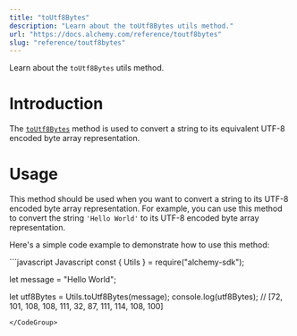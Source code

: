 ```yaml
---
title: "toUtf8Bytes"
description: "Learn about the toUtf8Bytes utils method."
url: "https://docs.alchemy.com/reference/toutf8bytes"
slug: "reference/toutf8bytes"
---
```


Learn about the `toUtf8Bytes` utils method.

# Introduction

The [`toUtf8Bytes`](https://docs.ethers.org/v5/api/utils/strings/#utils-toUtf8Bytes) method is used to convert a string to its equivalent UTF-8 encoded byte array representation.

# Usage

This method should be used when you want to convert a string to its UTF-8 encoded byte array representation. For example, you can use this method to convert the string `'Hello World'` to its UTF-8 encoded byte array representation.

Here's a simple code example to demonstrate how to use this method:

<CodeGroup>
  ```javascript Javascript
  const { Utils } = require("alchemy-sdk");

  let message = "Hello World";

  let utf8Bytes = Utils.toUtf8Bytes(message); 
  console.log(utf8Bytes); // [72, 101, 108, 108, 111, 32, 87, 111, 114, 108, 100]
  ```
</CodeGroup>
